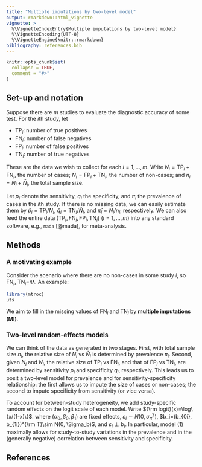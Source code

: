 ```yaml
---
title: "Multiple imputations by two-level model"
output: rmarkdown::html_vignette
vignette: >
  %\VignetteIndexEntry{Multiple imputations by two-level model}
  %\VignetteEncoding{UTF-8}
  %\VignetteEngine{knitr::rmarkdown}
bibliography: references.bib
---
```


```r
knitr::opts_chunk$set(
  collapse = TRUE,
  comment = "#>"
)
```

## Set-up and notation

Suppose there are $m$ studies to evaluate the diagnostic accuracy of
some test. For the $i$th study, let

-   $\mbox{TP}_i$: number of true positives
-   $\mbox{FN}_i$: number of false negatives
-   $\mbox{FP}_i$: number of false positives
-   $\mbox{TN}_i$: number of true negatives

These are the data we wish to collect for each $i=1,\ldots, m$. Write
$N_i=\mbox{TP}_i+\mbox{FN}_i$, the number of cases;
$\bar N_i=\mbox{FP}_i + \mbox{TN}_i$, the number of non-cases; and
$n_i = N_i + \bar N_i$, the total sample size.

Let $p_i$ denote the sensitivity, $q_i$ the specificity, and $\pi_i$ the
prevalence of cases in the $i$th study. If there is no missing data, we
can easily estimate them by $\hat p_i=\mbox{TP}_i/N_i$,
$\hat q_i=\mbox{TN}_i/\bar N_i$, and $\hat\pi_i=N_i/n_i$, respectively.
We can also feed the entire data
$(\mbox{TP}_i, \mbox{FN}_i, \mbox{FP}_i, \mbox{TN}_i)$ $(i=1,\ldots, m)$
into any standard software, e.g., `mada` [@mada], for meta-analysis.

## Methods

### A motivating example

Consider the scenario where there are no non-cases in some study $i$, so
$\mbox{FN}_i$, $\mbox{TN}_i=$`NA`. An example:

```r
library(mtroc)
uts

```

We aim to fill in the missing values of $\mbox{FN}_i$ and $\mbox{TN}_i$
by **multiple imputations (MI)**.

### Two-level random-effects models

We can think of the data as generated in two stages. First, with total
sample size $n_i$, the relative size of $N_i$ vs $\bar N_i$ is
determined by prevalence $\pi_i$. Second, given $N_i$ and $\bar N_i$,
the relative size of $\mbox{TP}_i$ vs $\mbox{FN}_i$, and that of
$\mbox{FP}_i$ vs $\mbox{TN}_i$, are determined by sensitivity $p_i$ and
specificity $q_i$, respectively. This leads us to posit a two-level
model for prevalence and for sensitivity-specificity relationship: the
first allows us to impute the size of cases or non-cases; the second to
impute specificity from sensitivity (or vice versa).

To account for between-study heterogeneity, we add study-specific random effects 
on the logit scale of each model. Write ${\rm logit}(x)=\log\{x/(1-x)\}$.
\begin{align}\tag{1}
{\rm logit}(\pi_i)&= \alpha_0 + \varepsilon_i\\
{\rm logit}(q_i) &= (\beta_0 + b_{0i}) + (\beta_1 + b_{1i}){\rm logit}(p_i),
\end{align}
where $(\alpha_0, \beta_0, \beta_1)$ are fixed effects, 
$\varepsilon_i\sim N(0, \sigma_\pi^2)$, 
$b_i=(b_{0i}, b_{1i})^{\rm T}\sim N(0, \Sigma_b)$,
and $\varepsilon_i\perp b_i$.
In particular, model (1) maximally allows for study-to-study variations
in the prevalence and in the (generally negative) correlation between
sensitivity and specificity.



## References
